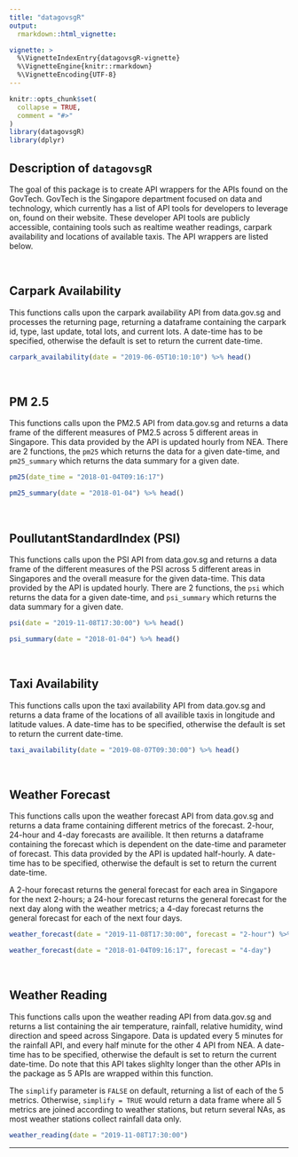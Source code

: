 ```yaml
---
title: "datagovsgR"
output: 
  rmarkdown::html_vignette:

vignette: >
  %\VignetteIndexEntry{datagovsgR-vignette}
  %\VignetteEngine{knitr::rmarkdown}
  %\VignetteEncoding{UTF-8}
---
```


```r
knitr::opts_chunk$set(
  collapse = TRUE,
  comment = "#>"
)
library(datagovsgR)
library(dplyr)
```

## Description of `datagovsgR`

The goal of this package is to create API wrappers for the APIs found on the GovTech. GovTech is the Singapore department focused on data and technology, which currently has a list of API tools for developers to leverage on, found on their website. These developer API tools are publicly accessible, containing tools such as realtime weather readings, carpark availability and locations of available taxis. The API wrappers are listed below.

<br>

## Carpark Availability

This functions calls upon the carpark availability API from data.gov.sg and processes the returning page, returning a dataframe containing the carpark id, type, last update, total lots, and current lots. A date-time has to be specified, otherwise the default is set to return the current date-time.

```r
carpark_availability(date = "2019-06-05T10:10:10") %>% head()
```

<br>

## PM 2.5

This functions calls upon the PM2.5 API from data.gov.sg and returns a data frame of the different measures of PM2.5 across 5 different areas in Singapore. This data provided by the API is updated hourly from NEA. There are 2 functions, the `pm25` which returns the data for a given date-time, and `pm25_summary` which returns the data summary for a given date.

```r
pm25(date_time = "2018-01-04T09:16:17")
```

```r
pm25_summary(date = "2018-01-04") %>% head()
```

<br>

## PoullutantStandardIndex (PSI)

This functions calls upon the PSI API from data.gov.sg and returns a data frame of the different measures of the PSI across 5 different areas in Singapores and the overall measure for the given data-time. This data provided by the API is updated hourly.  There are 2 functions, the `psi` which returns the data for a given date-time, and `psi_summary` which returns the data summary for a given date.

```r
psi(date = "2019-11-08T17:30:00") %>% head()
```

```r
psi_summary(date = "2018-01-04") %>% head()
```

<br>

## Taxi Availability

This functions calls upon the taxi availability API from data.gov.sg and returns a data frame of the locations of all availible taxis in longitude and latitude values. A date-time has to be specified, otherwise the default is set to return the current date-time.

```r
taxi_availability(date = "2019-08-07T09:30:00") %>% head()
```

<br>

## Weather Forecast

This functions calls upon the weather forecast API from data.gov.sg and returns a data frame containing different metrics of the forecast. 2-hour, 24-hour and 4-day forecasts are availible. It then returns a dataframe containing the forecast which is dependent on the date-time and parameter of forecast. This data provided by the API is updated half-hourly. A date-time has to be specified, otherwise the default is set to return the current date-time.

A 2-hour forecast returns the general forecast for each area in Singapore for the next 2-hours; a 24-hour forecast returns the general forecast for the next day along with the weather metrics; a 4-day forecast returns the general forecast for each of the next four days.

```r
weather_forecast(date = "2019-11-08T17:30:00", forecast = "2-hour") %>% head()
```

```r
weather_forecast(date = "2018-01-04T09:16:17", forecast = "4-day")
```

<br>

## Weather Reading

This functions calls upon the weather reading API from data.gov.sg and returns a list containing the air temperature, rainfall, relative humidity, wind direction and speed across Singapore. Data is updated every 5 minutes for the rainfall API, and every half minute for the other 4 API from NEA. A date-time has to be specified, otherwise the default is set to return the current date-time. Do note that this API takes slighlty longer than the other APIs in the package as 5 APIs are wrapped within this function.

The `simplify` parameter is `FALSE` on default, returning a list of each of the 5 metrics. Otherwise, `simplify = TRUE` would return a data frame where all 5 metrics are joined according to weather stations, but return several NAs, as most weather stations collect rainfall data only.

```r
weather_reading(date = "2019-11-08T17:30:00")
```

***









